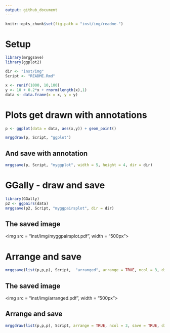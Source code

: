 ```yaml
---
output: github_document
---
```

```r
knitr::opts_chunk$set(fig.path = "inst/img/readme-")
```


# Setup
```r
library(mrggsave)
library(ggplot2)

dir <- "inst/img"
Script <- "README.Rmd"

x <- runif(1000, 10,100)
y <- 10 + 0.2*x + rnorm(length(x),1)
data <- data.frame(x = x, y = y)

```


# Plots get drawn with annotations
```r
p <- ggplot(data = data, aes(x,y)) + geom_point()

mrggdraw(p, Script, "ggplot")
```


## And save with annotation
```r
mrggsave(p, Script, "myggplot", width = 5, height = 4, dir = dir)
```


# GGally - draw and save
```r
library(GGally)
p2 <- ggpairs(data)
mrggsave(p2, Script, "myggpairsplot", dir = dir)
```

## The saved image
<img src = "inst/img/myggpairsplot.pdf", width = "500px"></img>

# Arrange and save

```r
mrggsave(list(p,p,p), Script,  "arranged", arrange = TRUE, ncol = 3, dir = dir)
```

## The saved image
<img src = "inst/img/arranged.pdf", width = "500px"></img>


## Arrange and save
```r
mrggdraw(list(p,p,p), Script, arrange = TRUE, ncol = 3, save = TRUE, dir = dir)
```




